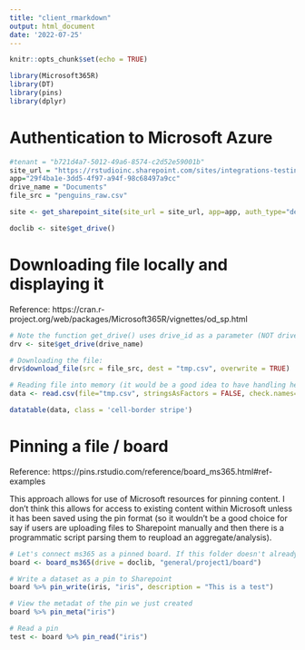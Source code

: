 ```yaml
---
title: "client_rmarkdown"
output: html_document
date: '2022-07-25'
---
```


```r
knitr::opts_chunk$set(echo = TRUE)

library(Microsoft365R)
library(DT)
library(pins)
library(dplyr)

```


# Authentication to Microsoft Azure

```r
#tenant = "b721d4a7-5012-49a6-8574-c2d52e59001b"
site_url = "https://rstudioinc.sharepoint.com/sites/integrations-testing"
app="29f4ba1e-3dd5-4f97-a94f-98c68497a9cc"
drive_name = "Documents"
file_src = "penguins_raw.csv"

site <- get_sharepoint_site(site_url = site_url, app=app, auth_type="device_code")

doclib <- site$get_drive()
```

# Downloading file locally and displaying it

Reference: https://cran.r-project.org/web/packages/Microsoft365R/vignettes/od_sp.html

```r

# Note the function get_drive() uses drive_id as a parameter (NOT drive name)
drv <- site$get_drive(drive_name)

# Downloading the file:
drv$download_file(src = file_src, dest = "tmp.csv", overwrite = TRUE)

# Reading file into memory (it would be a good idea to have handling here for detecting file type)
data <- read.csv(file="tmp.csv", stringsAsFactors = FALSE, check.names=F)

datatable(data, class = 'cell-border stripe')

```


# Pinning a file / board

Reference: https://pins.rstudio.com/reference/board_ms365.html#ref-examples 

This approach allows for use of Microsoft resources for pinning content. I don't think this allows for access to existing content within Microsoft unless it has been saved using the pin format (so it wouldn't be a good choice for say if users are uploading files to Sharepoint manually and then there is a programmatic script parsing them to reupload an aggregate/analysis). 


```r
# Let's connect ms365 as a pinned board. If this folder doesn't already exist it will be created. 
board <- board_ms365(drive = doclib, "general/project1/board")

# Write a dataset as a pin to Sharepoint
board %>% pin_write(iris, "iris", description = "This is a test")

# View the metadat of the pin we just created 
board %>% pin_meta("iris")

# Read a pin
test <- board %>% pin_read("iris")

```



